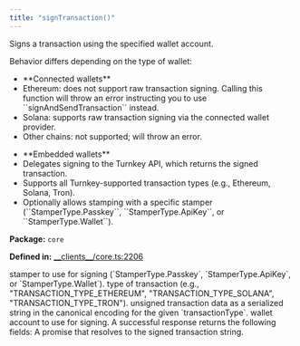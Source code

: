 ```yaml
---
title: "signTransaction()"
---
```



<H3Bordered text="Overview" />

Signs a transaction using the specified wallet account.

Behavior differs depending on the type of wallet:

<ul>
  <li>**Connected wallets**</li>
  <li>Ethereum: does not support raw transaction signing. Calling this function will throw an error instructing you to use ``signAndSendTransaction`` instead.</li>
  <li>Solana: supports raw transaction signing via the connected wallet provider.</li>
  <li>Other chains: not supported; will throw an error.</li>
</ul>

<ul>
  <li>**Embedded wallets**</li>
  <li>Delegates signing to the Turnkey API, which returns the signed transaction.</li>
  <li>Supports all Turnkey-supported transaction types (e.g., Ethereum, Solana, Tron).</li>
  <li>Optionally allows stamping with a specific stamper (``StamperType.Passkey``, ``StamperType.ApiKey``, or ``StamperType.Wallet``).</li>
</ul>

<p><strong>Package:</strong> <code>core</code></p>

<p><strong>Defined in:</strong> <a href="https://github.com/tkhq/sdk/blob/main/packages/core/src/__clients__/core.ts#L2206">__clients__/core.ts:2206</a></p>

<H3Bordered text="Parameters" />

<ParamField body="params" type='SignTransactionParams' required={true} >
  <Expandable title="params details">
    <NestedParam parentKey="params" childKey="stampWith" type='StamperType' required={false}>
stamper to use for signing (`StamperType.Passkey`, `StamperType.ApiKey`, or `StamperType.Wallet`).
</NestedParam>
    <NestedParam parentKey="params" childKey="transactionType" type='v1TransactionType' required={true}>
type of transaction (e.g., "TRANSACTION_TYPE_ETHEREUM", "TRANSACTION_TYPE_SOLANA", "TRANSACTION_TYPE_TRON").
</NestedParam>
    <NestedParam parentKey="params" childKey="unsignedTransaction" type='string' required={true}>
unsigned transaction data as a serialized
  string in the canonical encoding for the given `transactionType`.
</NestedParam>
    <NestedParam parentKey="params" childKey="walletAccount" type='WalletAccount' required={true}>
wallet account to use for signing.
</NestedParam>
  </Expandable>
</ParamField>

<H3Bordered text="Response" />
A successful response returns the following fields:

<ResponseField name="returns" type="string" required={true} >
  A promise that resolves to the signed transaction string.
</ResponseField>
